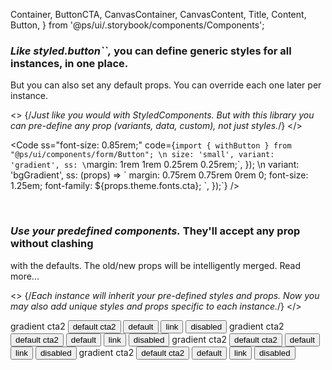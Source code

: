   Container,
  ButtonCTA,
  CanvasContainer,
  CanvasContent,
  Title,
  Content,
  Button,
} from '@ps/ui/.storybook/components/Components';

<Meta title="Styled components" id="about-3" />

<AppProvider>
<Wrapper>

### <em>Like styled.button``,</em> you can define generic styles for all instances, in one place.

But you can also set any default props. You can override each one later per instance.

<>
  {/*Just like you would with StyledComponents. But with this library you can pre-define any prop (variants, data, custom), not just styles.*/}
</>

<Code
  ss="font-size: 0.85rem;"
  code={`import { withButton } from "@ps/ui/components/form/Button";
\n
  size: 'small',
  variant: 'gradient',
  ss: \`margin: 1rem 1rem 0.25rem 0.25rem;\`,
});
\n
  variant: 'bgGradient',
  ss: (props) => \`
    margin: 0.75rem 0.75rem 0rem 0; font-size: 1.25em; 
    font-family: \${props.theme.fonts.cta};
  \`,
});`}
/>

<br />

### <em>Use your predefined components.</em> They'll accept any prop without clashing

with the defaults. The old/new props will be intelligently merged. <a>Read more...</a>

<>
  {/*Each instance will inherit your pre-defined styles and props. Now you may also add unique styles and props specific to each instance.*/}
</>

<Canvas>
  <CanvasContainer variant="bgSubtleGradient light">
    <CanvasContent>
      <Title color="cta2">on light:</Title>
      <ButtonCTA color="cta2">gradient cta2</ButtonCTA>
      <Button color="cta2">default cta2</Button>
      <Button>default</Button>
      <Button variant="link" color="cta2">
        link
      </Button>
      <Button variant="disabled" color="cta2">
        disabled
      </Button>
    </CanvasContent>
  </CanvasContainer>
</Canvas>

<Canvas>
  <CanvasContainer variant="bgSubtleGradient dark">
    <CanvasContent>
      <Title color="cta2">on dark:</Title>
      <ButtonCTA color="cta2">gradient cta2</ButtonCTA>
      <Button color="cta2">default cta2</Button>
      <Button>default</Button>
      <Button variant="link" color="cta2">
        link
      </Button>
      <Button variant="disabled" color="cta2">
        disabled
      </Button>
    </CanvasContent>
  </CanvasContainer>
</Canvas>

<Canvas>
  <CanvasContainer variant="bgGradient" color="cta1">
    <CanvasContent>
      <Title color="cta2">on hero1:</Title>
      <ButtonCTA color="cta2">gradient cta2</ButtonCTA>
      <Button color="cta2">default cta2</Button>
      <Button>default</Button>
      <Button variant="link" color="cta2">
        link
      </Button>
      <Button variant="disabled" color="cta2">
        disabled
      </Button>
    </CanvasContent>
  </CanvasContainer>
</Canvas>

<Canvas>
  <CanvasContainer variant="bgGradient" color="cta1">
    <CanvasContent>
      <Title color="cta2">on hero2:</Title>
      <ButtonCTA color="cta2">gradient cta2</ButtonCTA>
      <Button color="cta2">default cta2</Button>
      <Button>default</Button>
      <Button variant="link" color="cta2">
        link
      </Button>
      <Button variant="disabled" color="cta2">
        disabled
      </Button>
    </CanvasContent>
  </CanvasContainer>
</Canvas>

</Wrapper>
</AppProvider>
